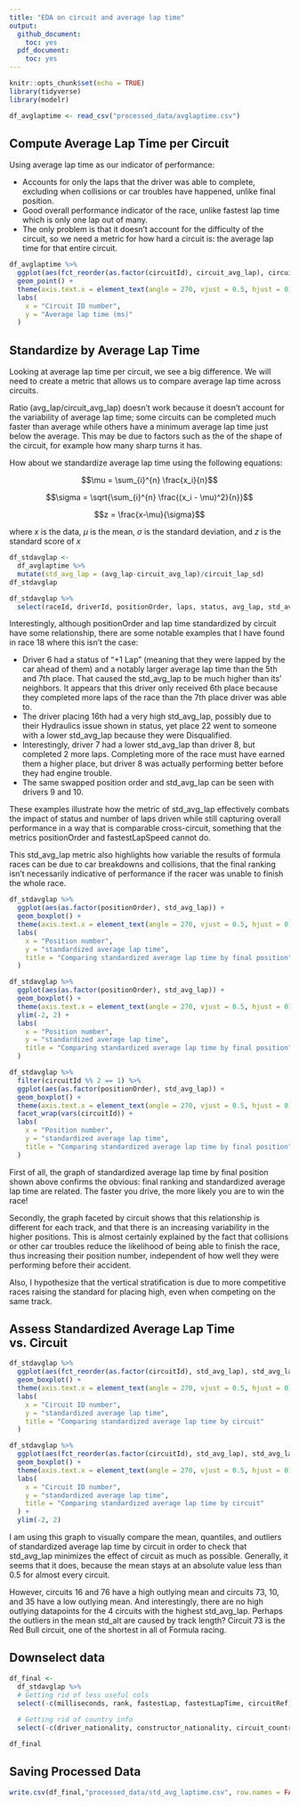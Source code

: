 ---
title: "EDA on circuit and average lap time"
output:
  github_document:
    toc: yes
  pdf_document:
    toc: yes
---

```{r setup, include=FALSE}
knitr::opts_chunk$set(echo = TRUE)
library(tidyverse)
library(modelr)
```

```{r get datasets, include = FALSE}
df_avglaptime <- read_csv("processed_data/avglaptime.csv")
```

## Compute Average Lap Time per Circuit

Using average lap time as our indicator of performance:

 - Accounts for only the laps that the driver was able to complete, excluding when collisions or car troubles have happened, unlike final position.
 - Good overall performance indicator of the race, unlike fastest lap time which is only one lap out of many.
 - The only problem is that it doesn't account for the difficulty of the circuit, so we need a metric for how hard a circuit is: the average lap time for that entire circuit.

```{r}
df_avglaptime %>%
  ggplot(aes(fct_reorder(as.factor(circuitId), circuit_avg_lap), circuit_avg_lap)) + 
  geom_point() +
  theme(axis.text.x = element_text(angle = 270, vjust = 0.5, hjust = 0)) + 
  labs(
    x = "Circuit ID number",
    y = "Average lap time (ms)"
  )
```
 
 
## Standardize by Average Lap Time
 
Looking at average lap time per circuit, we see a big difference. We will need to create a metric that allows us to compare average lap time across circuits. 
 
Ratio (avg_lap/circuit_avg_lap) doesn't work because it doesn't account for the variability of average lap time; some circuits can be completed much faster than average while others have a minimum average lap time just below the average. This may be due to factors such as the of the shape of the circuit, for example how many sharp turns it has.
 
How about we standardize average lap time using the following equations:

$$\mu = \sum_{i}^{n} \frac{x_i}{n}$$

$$\sigma = \sqrt{\sum_{i}^{n} \frac{(x_i - \mu)^2}{n}}$$

$$z = \frac{x-\mu}{\sigma}$$

where $x$ is the data, $\mu$ is the mean, $\sigma$ is the standard deviation, and $z$ is the standard score of $x$

 
```{r}
df_stdavglap <- 
  df_avglaptime %>%
  mutate(std_avg_lap = (avg_lap-circuit_avg_lap)/circuit_lap_sd)
df_stdavglap

df_stdavglap %>%
  select(raceId, driverId, positionOrder, laps, status, avg_lap, std_avg_lap)
```

Interestingly, although positionOrder and lap time standardized by circuit have some relationship, there are some notable examples that I have found in race 18 where this isn't the case:
 
 - Driver 6 had a status of "+1 Lap" (meaning that they were lapped by the car ahead of them) and a notably larger average lap time than the 5th and 7th place. That caused the std_avg_lap to be much higher than its' neighbors. It appears that this driver only received 6th place because they completed more laps of the race than the 7th place driver was able to.
 - The driver placing 16th had a very high std_avg_lap, possibly due to their Hydraulics issue shown in status, yet place 22 went to someone with a lower std_avg_lap because they were Disqualified.
 - Interestingly, driver 7 had a lower std_avg_lap than driver 8, but completed 2 more laps. Completing more of the race must have earned them a higher place, but driver 8 was actually performing better before they had engine trouble. 
 - The same swapped position order and std_avg_lap can be seen with drivers 9 and 10.
 
These examples illustrate how the metric of std_avg_lap effectively combats the impact of status and number of laps driven while still capturing overall performance in a way that is comparable cross-circuit, something that the metrics positionOrder and fastestLapSpeed cannot do. 

This std_avg_lap metric also highlights how variable the results of formula races can be due to car breakdowns and collisions, that the final ranking isn't necessarily indicative of performance if the racer was unable to finish the whole race.

```{r}
df_stdavglap %>%
  ggplot(aes(as.factor(positionOrder), std_avg_lap)) +
  geom_boxplot() + 
  theme(axis.text.x = element_text(angle = 270, vjust = 0.5, hjust = 0)) + 
  labs(
    x = "Position number",
    y = "standardized average lap time",
    title = "Comparing standardized average lap time by final position"
  )

df_stdavglap %>%
  ggplot(aes(as.factor(positionOrder), std_avg_lap)) +
  geom_boxplot() + 
  theme(axis.text.x = element_text(angle = 270, vjust = 0.5, hjust = 0)) + 
  ylim(-2, 2) +
  labs(
    x = "Position number",
    y = "standardized average lap time",
    title = "Comparing standardized average lap time by final position"
  )

df_stdavglap %>%
  filter(circuitId %% 2 == 1) %>%
  ggplot(aes(as.factor(positionOrder), std_avg_lap)) +
  geom_boxplot() + 
  theme(axis.text.x = element_text(angle = 270, vjust = 0.5, hjust = 0)) + 
  facet_wrap(vars(circuitId)) +
  labs(
    x = "Position number",
    y = "standardized average lap time",
    title = "Comparing standardized average lap time by final position"
  )
```

First of all, the graph of standardized average lap time by final position shown above confirms the obvious: final ranking and standardized average lap time are related. The faster you drive, the more likely you are to win the race! 

Secondly, the graph faceted by circuit shows that this relationship is different for each track, and that there is an increasing variability in the higher positions. This is almost certainly explained by the fact that collisions or other car troubles reduce the likelihood of being able to finish the race, thus increasing their position number, independent of how well they were performing before their accident. 

Also, I hypothesize that the vertical stratification is due to more competitive races raising the standard for placing high, even when competing on the same track.

## Assess Standardized Average Lap Time vs. Circuit

```{r}
df_stdavglap %>%
  ggplot(aes(fct_reorder(as.factor(circuitId), std_avg_lap), std_avg_lap)) +
  geom_boxplot() + 
  theme(axis.text.x = element_text(angle = 270, vjust = 0.5, hjust = 0)) + 
  labs(
    x = "Circuit ID number",
    y = "standardized average lap time",
    title = "Comparing standardized average lap time by circuit"
  )

df_stdavglap %>%
  ggplot(aes(fct_reorder(as.factor(circuitId), std_avg_lap), std_avg_lap)) +
  geom_boxplot() + 
  theme(axis.text.x = element_text(angle = 270, vjust = 0.5, hjust = 0)) + 
  labs(
    x = "Circuit ID number",
    y = "standardized average lap time",
    title = "Comparing standardized average lap time by circuit"
  ) + 
  ylim(-2, 2)

```

I am using this graph to visually compare the mean, quantiles, and outliers of standardized average lap time by circuit in order to check that std_avg_lap minimizes the effect of circuit as much as possible. Generally, it seems that it does, because the mean stays at an absolute value less than 0.5 for almost every circuit. 

However, circuits 16 and 76 have a high outlying mean and circuits 73, 10, and 35 have a low outlying mean. And interestingly, there are no high outlying datapoints for the 4 circuits with the highest std_avg_lap. Perhaps the outliers in the mean std_alt are caused by track length? Circuit 73 is the Red Bull circuit, one of the shortest in all of Formula racing.

## Downselect data

```{r}
df_final <-
  df_stdavglap %>%
  # Getting rid of less useful cols
  select(-c(milliseconds, rank, fastestLap, fastestLapTime, circuitRef)) %>%
  
  # Getting rid of country info
  select(-c(driver_nationality, constructor_nationality, circuit_country))

df_final
```
## Saving Processed Data

```{r}
write.csv(df_final,"processed_data/std_avg_laptime.csv", row.names = FALSE)
```